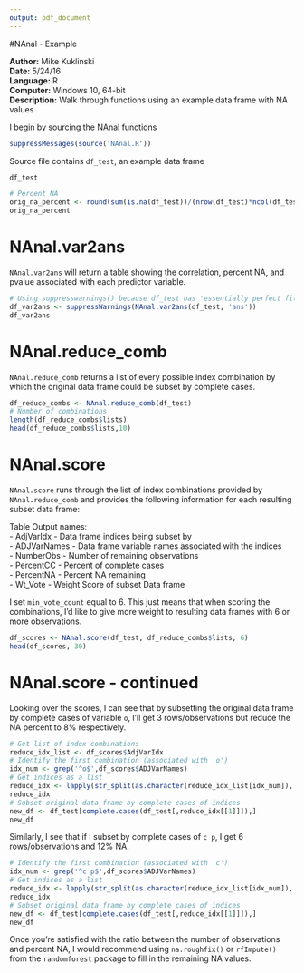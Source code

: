 ```yaml
---
output: pdf_document
---
```

#NAnal - Example

**Author:** Mike Kuklinski  
**Date:** 5/24/16  
**Language:** R  
**Computer:** Windows 10, 64-bit  
**Description:** Walk through functions using an example data frame with NA values  

I begin by sourcing the NAnal functions
```r
suppressMessages(source('NAnal.R'))
```

Source file contains `df_test`, an example data frame
```r
df_test

# Percent NA
orig_na_percent <- round(sum(is.na(df_test))/(nrow(df_test)*ncol(df_test)), 2)
orig_na_percent
```

\newpage
# NAnal.var2ans   

`NAnal.var2ans` will return a table showing the correlation, percent NA, and pvalue associated
with each predictor variable.

```r
# Using suppresswarnings() because df_test has 'essentially perfect fit' values compared to answer variable
df_var2ans <- suppressWarnings(NAnal.var2ans(df_test, 'ans'))
df_var2ans
```

\newpage
# NAnal.reduce_comb  

`NAnal.reduce_comb` returns a list of every possible index combination by which the original 
data frame could be subset by complete cases.

```r
df_reduce_combs <- NAnal.reduce_comb(df_test)
# Number of combinations
length(df_reduce_combs$lists)
head(df_reduce_combs$lists,10)
```

\newpage
# NAnal.score  

`NAnal.score` runs through the list of index combinations provided by `NAnal.reduce_comb`
and provides the following information for each resulting subset data frame:  

Table Output names:  
- AdjVarIdx - Data frame indices being subset by  
- ADJVarNames - Data frame variable names associated with the indices  
- NumberObs - Number of remaining observations  
- PercentCC - Percent of complete cases  
- PercentNA - Percent NA remaining  
- Wt_Vote - Weight Score of subset Data frame  

I set `min_vote_count` equal to 6. This just means that when scoring the combinations, I'd
like to give more weight to resulting data frames with 6 or more observations.
```r
df_scores <- NAnal.score(df_test, df_reduce_combs$lists, 6)
head(df_scores, 30)
```

\newpage
# NAnal.score - continued  

Looking over the scores, I can see that by subsetting the original data frame by complete cases of variable `o`,
I'll get 3 rows/observations but reduce the NA percent to 8% respectively.

```r
# Get list of index combinations
reduce_idx_list <- df_scores$AdjVarIdx 
# Identify the first combination (associated with 'o')
idx_num <- grep('^o$',df_scores$ADJVarNames)
# Get indices as a list
reduce_idx <- lapply(str_split(as.character(reduce_idx_list[idx_num]), pattern = ' '), as.integer)
reduce_idx
# Subset original data frame by complete cases of indices
new_df <- df_test[complete.cases(df_test[,reduce_idx[[1]]]),]    
new_df
```
Similarly, I see that if I subset by complete cases of `c p`, I get 6 rows/observations and 12% NA.
```r
# Identify the first combination (associated with 'c')
idx_num <- grep('^c p$',df_scores$ADJVarNames)
# Get indices as a list
reduce_idx <- lapply(str_split(as.character(reduce_idx_list[idx_num]), pattern = ' '), as.integer)
reduce_idx
# Subset original data frame by complete cases of indices
new_df <- df_test[complete.cases(df_test[,reduce_idx[[1]]]),]    
new_df
```
Once you're satisfied with the ratio between the number of observations and percent NA, I would recommend using 
`na.roughfix()` or `rfImpute()`  from the `randomforest` package to fill in the remaining NA values.  






